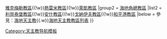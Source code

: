 {{Navbox
|name =海地天主教教區
|title =海地天主教教區
|style = 100%
|group1 = [[天主教太子港總教區|太子港總教區]]
|list1 = [[天主教昂薩沃-米拉瓜納教區|昂薩沃-米拉瓜納教區]]{{!w}}[[天主教雅克梅勒教區|雅克梅勒教區]]{{!w}}[[天主教熱雷米教區|熱雷米教區]]{{!w}}[[天主教萊凱教區|萊凱教區]]
|group2 = [[天主教海地角總教區|海地角總教區]]
|list2 = [[天主教利貝泰堡教區|利貝泰堡教區]]{{!w}}[[天主教安什教區|安什教區]]{{!w}}[[天主教戈納伊夫教區|戈納伊夫教區]]{{!w}}[[天主教和平港教區|和平港教區]]
|below = 參見：[[海地天主教]]{{.w}}[[海地天主教教區列表]]
}}<noinclude>
[[Category:天主教导航模板]]
</noinclude>
